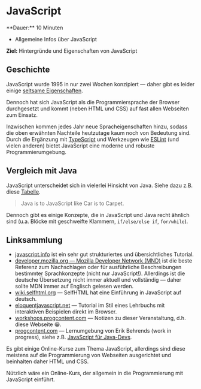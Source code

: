 
# JavaScript

<Callout>
  **Dauer:** 10 Minuten

  - Allgemeine Infos über JavaScript

  **Ziel:** Hintergründe und Eigenschaften von JavaScript
</Callout>

## Geschichte

JavaScript wurde 1995 in nur zwei Wochen konzipiert &mdash; daher 
gibt es leider einige [seltsame Eigenschaften](https://bonsaiden.github.io/JavaScript-Garden/).

Dennoch hat sich JavaScript als die Programmiersprache der
Browser durchgesetzt und kommt (neben HTML und CSS) auf fast 
allen Webseiten zum Einsatz.

Inzwischen kommen jedes Jahr neue Spracheigenschaften hinzu, 
sodass die oben erwähnten Nachteile heutzutage kaum noch von 
Bedeutung sind.
Durch die Ergänzung mit [TypeScript](https://typescriptlang.org)
und Werkzeugen wie [ESLint](https://eslint.org/) (und vielen
anderen) bietet JavaScript eine moderne und robuste 
Programmierumgebung.

## Vergleich mit Java

JavaScript unterscheidet sich in vielerlei Hinsicht von 
Java. Siehe dazu z.B. diese [Tabelle](https://www.progcontent.com/js-from-java/intro).

> Java is to JavaScript like Car is to Carpet.

Dennoch gibt es einige Konzepte, die in JavaScript und Java
recht ähnlich sind (u.a. Blöcke mit geschweifte Klammern, 
`if/else/else if`, `for/while`).

## Linksammlung

- [javascript.info](https://javascript.info) ist ein sehr gut strukturiertes und übersichtliches Tutorial.
- [developer.mozilla.org — Mozilla Developer Network (MND)](https://developer.mozilla.org) ist die beste Referenz zum Nachschlagen oder für ausführliche Beschreibungen bestimmter Sprachkonzepte (nicht nur JavaScript!). Allerdings ist die deutsche Übersetzung nicht immer aktuell und vollständig &mdash; daher sollte MDN immer auf Englisch gelesen werden.
- [wiki.selfhtml.org](https://wiki.selfhtml.org) — SelfHTML hat eine Einführung in JavaScript auf deutsch.
- [eloquentjavascript.net](https://eloquentjavascript.net) — Tutorial im Stil eines Lehrbuchs mit interaktiven Beispielen direkt im Browser.
- [workshops.progcontent.com](https://workshops.progcontent.com) — Notizen zu dieser Veranstaltung, d.h. diese Webseite 😀.
- [progcontent.com](https://progcontent.com) — Lernumgebung von Erik Behrends (work in progress), siehe z.B. [JavaScript für Java-Devs](https://www.progcontent.com/js-from-java).

<Callout type="warning">
Es gibt einige Online-Kurse zum Thema JavaScript, allerdings
sind diese meistens auf die Programmierung von Webseiten 
ausgerichtet und beinhalten daher HTML und CSS. 

Nützlich wäre ein Online-Kurs, der allgemein in die 
Programmierung mit JavaScript einführt.
</Callout>

